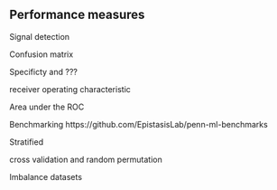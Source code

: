 ## Performance measures

Signal detection

Confusion matrix

Specificty and ???

receiver operating characteristic

Area under the ROC


Benchmarking
https://github.com/EpistasisLab/penn-ml-benchmarks


Stratified 

cross validation and random permutation

Imbalance datasets